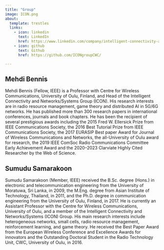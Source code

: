 ```yaml
---
title: "Group"
image: ICON.png
about:
  template: trestles
  links:
    - icon: linkedin
      text: LinkedIn
      href: https://www.linkedin.com/company/intelligent-connectivity-and-networks-group/
    - icon: github
      text: Github
      href: https://github.com/ICONgroupCWC/

---
```

## Mehdi Bennis
Mehdi Bennis (Fellow, IEEE) is a Professor with Centre for Wireless Communications, University of Oulu, Finland, and Head of the Intelligent Connectivity and Networks/Systems Group (ICON). His research interests are in radio resource management, game theory and distributed AI in 5G/6G networks. He has published more than 300 research papers in international conferences, journals and book chapters. He has been the recipient of several prestigious awards including the 2015 Fred W. Ellersick Prize from IEEE Communications Society, the 2016 Best Tutorial Prize from IEEE Communications Society, the 2017 EURASIP Best paper Award for Journal of Wireless Communications and Networks, the all-University of Oulu award for research, the 2019 IEEE ComSoc Radio Communications Committee Early Achievement Award and the 2020–2023 Clarviate Highly Cited Researcher by the Web of Science.

## Sumudu Samarakoon
Sumudu Samarakoon (Member, IEEE) received the B.Sc. degree (Hons.) in electronic and telecommunication engineering from the University of Moratuwa, Sri Lanka, in 2009, the M.Eng. degree from Asian Institute of Technology, Thailand, in 2011, and the Ph.D. degree in communication engineering from the University of Oulu, Finland, in 2017. He is currently an Assistant Professor with the Centre for Wireless Communications, University of Oulu, and a member of the Intelligent Connectivity and Networks/Systems (ICON) Group. His main research interests include heterogeneous networks, small cells, radio resource management, reinforcement learning, and game theory. He received the Best Paper Award from the European Wireless Conference and Excellence Awards for innovators and the Outstanding Doctoral Student in the Radio Technology Unit, CWC, University of Oulu, in 2016.